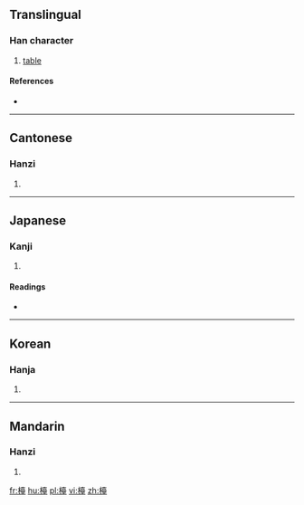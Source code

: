 {{also|台}}
==Translingual==

===Han character===
{{Han char|rn=75|rad=木|as=14|sn=18|four=4491<sub>4</sub>|canj=木土口土 (DGRG)}}

# [[table]]

====References====
* {{Han ref|kx=0558.200|dkj=15718|dj=0947.170|hdz=21306.060|uh=6AAF|ud=27311|bh=C269|bd=49769}}

----

==Cantonese==

===Hanzi===
{{yue-hanzi|jyut=toi4|y=toi4|sim=台}}

# {{defn|lang=yue|sort=木14}}

----

==Japanese==

===Kanji===
{{ja-kanji|grade=|rs=木14}}

# {{defn|lang=ja|sort=木14}}

====Readings====
* {{ja-readings|on=[[たい]] (tai), [[だい]] (dai)|kun=[[つくえ]] (tsukue)}}

----

==Korean==

===Hanja===
{{ko-hanja|hangeul=대|eumhun=|rv=dae|mr=tae|y=tay}}

# {{defn|lang=ko|sort=木14}}

----

==Mandarin==

===Hanzi===
{{cmn-hanzi|sim=台|pin=[[jī]] ([[ji1]]), [[tái]] ([[tai2]])|wg=chi<sup>1</sup>, t'ai<sup>2</sup>}}

# {{defn|lang=cmn|sort=木14}}

[[fr:檯]]
[[hu:檯]]
[[pl:檯]]
[[vi:檯]]
[[zh:檯]]